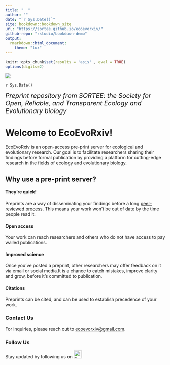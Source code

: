 ```yaml
---
title: "  "
author: ""
date: "`r Sys.Date()`"
site: bookdown::bookdown_site
url: "https://sortee.github.io/ecoevorxiv/"
github-repo: "rstudio/bookdown-demo"
output: 
  rmarkdown::html_document:
    theme: "lux"
---
```


```r
knitr::opts_chunk$set(results = 'asis' , eval = TRUE)
options(digits=2)
```

![ ](assets/logo.png)

`r Sys.Date()`

<summary style=font-size:20px> *Preprint repository from SORTEE: the Society for Open, Reliable, and Transparent Ecology and Evolutionary biology* </summary>

# Welcome to EcoEvoRxiv!

EcoEvoRxiv is an open-access pre-print server for ecological and evolutionary research. Our goal is to facilitate researchers sharing their findings before formal publication by providing a platform for cutting-edge research in the fields of ecology and evolutionary biology.     

## Why use a pre-print server?

#### They’re quick!

Preprints are a way of disseminating your findings before a long [peer-reviewed process](https://www.nature.com/articles/530148a). This means your work won’t be out of date by the time people read it. 
  
#### Open access

Your work can reach researchers and others who do not have access to pay walled publications.    

#### Improved science

Once you’ve posted a preprint, other researchers may offer feedback on it via email or social media.It is a chance to catch mistakes, improve clarity and grow, before it’s committed to publication.   

#### Citations

Preprints can be cited, and can be used to establish precedence of your work.   


### Contact Us

For inquiries, please reach out to [ecoevorxiv@gmail.com](ecoevorxiv@gmail.com).  

### Follow Us

Stay updated by following us on [<img src="assets/twitter.png" alt="Twitter" width="25" heigh="25"/>](https://twitter.com/EcoEvoRxiv)  


